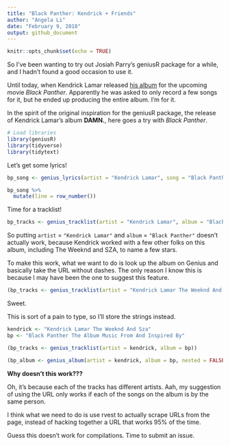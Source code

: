 ```yaml
---
title: "Black Panther: Kendrick + Friends"
author: "Angela Li"
date: "February 9, 2018"
output: github_document
---
```


```r
knitr::opts_chunk$set(echo = TRUE)
```

So I've been wanting to try out Josiah Parry's geniusR package for a while, and I hadn't found a good occasion to use it.

Until today, when Kendrick Lamar released [his album](https://open.spotify.com/album/5sOSzueqgCiVpXNcpd6QpL) for the upcoming movie *Black Panther*. Apparently he was asked to only record a few songs for it, but he ended up producing the entire album. I'm for it.

In the spirit of the original inspiration for the geniusR package, the release of Kendrick Lamar's album **DAMN.**, here goes a try with *Black Panther*. 

```r
# Load libraries
library(geniusR)
library(tidyverse)
library(tidytext)
```

Let's get some lyrics!

```r
bp_song <- genius_lyrics(artist = "Kendrick Lamar", song = "Black Panther")

bp_song %>% 
  mutate(line = row_number())
```

Time for a tracklist!

```r
bp_tracks <- genius_tracklist(artist = "Kendrick Lamar", album = "Black Panther")
```

So putting `artist` = `"Kendrick Lamar"` and `album` = `"Black Panther"` doesn't actually work, because Kendrick worked with a few other folks on this album, including The Weeknd and SZA, to name a few stars.

To make this work, what we want to do is look up the album on Genius and basically take the URL without dashes. The only reason I know this is because I may have been the one to suggest this feature.

```r
(bp_tracks <- genius_tracklist(artist = "Kendrick Lamar The Weeknd And Sza", album = "Black Panther The Album Music From And Inspired By"))
```
Sweet.

This is sort of a pain to type, so I'll store the strings instead.

```r
kendrick <- "Kendrick Lamar The Weeknd And Sza"
bp <- "Black Panther The Album Music From And Inspired By"

(bp_tracks <- genius_tracklist(artist = kendrick, album = bp))
```


```r
(bp_album <- genius_album(artist = kendrick, album = bp, nested = FALSE))
```

**Why doesn't this work???**

Oh, it's because each of the tracks has different artists. Aah, my suggestion of using the URL only works if each of the songs on the album is by the same person.

I think what we need to do is use rvest to actually scrape URLs from the page, instead of hacking together a URL that works 95% of the time. 

Guess this doesn't work for compilations. Time to submit an issue.
